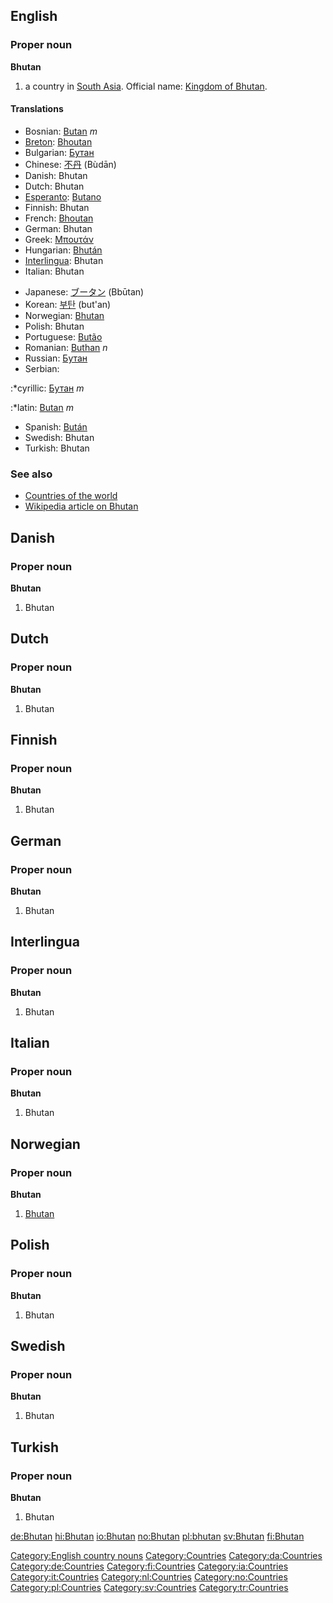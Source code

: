 ==English==

===Proper noun===
'''Bhutan'''

# a country in [[South Asia]]. Official name: [[Kingdom of Bhutan]].

====Translations====
{{top}}
*Bosnian: [[Butan]] ''m''
*[[Breton]]: [[Bhoutan]]
*Bulgarian: [[Бутан]]
*Chinese: [[不丹]] (Bùdān)
*Danish: Bhutan
*Dutch: Bhutan
*[[Esperanto]]: [[Butano]]
*Finnish: Bhutan
*French: [[Bhoutan]]
*German: Bhutan
*Greek: [[Μπουτάν]]
*Hungarian: [[Bhután]]
*[[Interlingua]]: Bhutan
*Italian: Bhutan
{{mid}}
*Japanese: [[ブータン]] (Bbūtan)
*Korean: [[부탄]] (but'an)
*Norwegian: [[#Norwegian|Bhutan]]
*Polish: Bhutan
*Portuguese: [[Butão]]
*Romanian: [[Buthan]] ''n''
*Russian: [[Бутан]]
*Serbian:
:*cyrillic: [[Бутан]] ''m''
:*latin: [[Butan]] ''m''
*Spanish: [[Bután]]
*Swedish: Bhutan
*Turkish: Bhutan
{{bottom}}

===See also===
*[[Countries of the world]]
*[[w:Bhutan|Wikipedia article on Bhutan]]
[[Category:English country nouns]]

==Danish==
===Proper noun===
'''Bhutan'''
#Bhutan

==Dutch==
===Proper noun===
'''Bhutan'''
#Bhutan

==Finnish==
===Proper noun===
'''Bhutan'''
#Bhutan

==German==
===Proper noun===
'''Bhutan'''
#Bhutan

==Interlingua==
===Proper noun===
'''Bhutan'''
#Bhutan

==Italian==
===Proper noun===
'''Bhutan'''
#Bhutan

==Norwegian==
===Proper noun===
'''Bhutan'''
#[[#English|Bhutan]]

==Polish==
===Proper noun===
'''Bhutan'''
#Bhutan

==Swedish==
===Proper noun===
'''Bhutan'''
#Bhutan

==Turkish==
===Proper noun===
'''Bhutan'''
#Bhutan

[[Category:Countries]]
[[Category:da:Countries]]
[[Category:de:Countries]]
[[Category:fi:Countries]]
[[Category:ia:Countries]]
[[Category:it:Countries]]
[[Category:nl:Countries]]
[[Category:no:Countries]]
[[Category:pl:Countries]]
[[Category:sv:Countries]]
[[Category:tr:Countries]]

[[de:Bhutan]]
[[hi:Bhutan]]
[[io:Bhutan]]
[[no:Bhutan]]
[[pl:bhutan]]
[[sv:Bhutan]]
[[fi:Bhutan]]